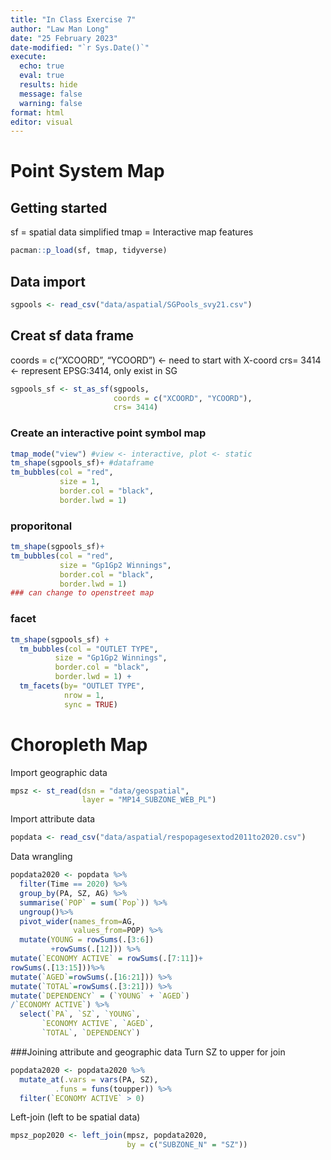 ```yaml
---
title: "In Class Exercise 7"
author: "Law Man Long"
date: "25 February 2023"
date-modified: "`r Sys.Date()`"
execute: 
  echo: true
  eval: true
  results: hide
  message: false
  warning: false
format: html
editor: visual
---
```


# Point System Map

## Getting started
sf = spatial data simplified
tmap = Interactive map features

```r
pacman::p_load(sf, tmap, tidyverse)
```

## Data import

```r
sgpools <- read_csv("data/aspatial/SGPools_svy21.csv")
```

## Creat sf data frame

coords = c("XCOORD", "YCOORD") <- need to start with X-coord
crs= 3414 <- represent EPSG:3414, only exist in SG
```r
sgpools_sf <- st_as_sf(sgpools, 
                       coords = c("XCOORD", "YCOORD"),
                       crs= 3414)
```


### Create an interactive point symbol map

```r
tmap_mode("view") #view <- interactive, plot <- static
tm_shape(sgpools_sf)+ #dataframe
tm_bubbles(col = "red",
           size = 1,
           border.col = "black",
           border.lwd = 1)
```
### proporitonal

```r
tm_shape(sgpools_sf)+
tm_bubbles(col = "red",
           size = "Gp1Gp2 Winnings",
           border.col = "black",
           border.lwd = 1)
### can change to openstreet map
```

### facet

```r
tm_shape(sgpools_sf) +
  tm_bubbles(col = "OUTLET TYPE", 
          size = "Gp1Gp2 Winnings",
          border.col = "black",
          border.lwd = 1) +
  tm_facets(by= "OUTLET TYPE",
            nrow = 1,
            sync = TRUE)
```

# Choropleth Map

Import geographic data
```r
mpsz <- st_read(dsn = "data/geospatial", 
                layer = "MP14_SUBZONE_WEB_PL")
```

Import attribute data
```r
popdata <- read_csv("data/aspatial/respopagesextod2011to2020.csv")
```

Data wrangling
```r
popdata2020 <- popdata %>%
  filter(Time == 2020) %>%
  group_by(PA, SZ, AG) %>%
  summarise(`POP` = sum(`Pop`)) %>%
  ungroup()%>%
  pivot_wider(names_from=AG, 
              values_from=POP) %>%
  mutate(YOUNG = rowSums(.[3:6])
         +rowSums(.[12])) %>%
mutate(`ECONOMY ACTIVE` = rowSums(.[7:11])+
rowSums(.[13:15]))%>%
mutate(`AGED`=rowSums(.[16:21])) %>%
mutate(`TOTAL`=rowSums(.[3:21])) %>%  
mutate(`DEPENDENCY` = (`YOUNG` + `AGED`)
/`ECONOMY ACTIVE`) %>%
  select(`PA`, `SZ`, `YOUNG`, 
       `ECONOMY ACTIVE`, `AGED`, 
       `TOTAL`, `DEPENDENCY`)
```
###Joining attribute and geographic data
Turn SZ to upper for join

```r
popdata2020 <- popdata2020 %>%
  mutate_at(.vars = vars(PA, SZ), 
          .funs = funs(toupper)) %>%
  filter(`ECONOMY ACTIVE` > 0)
```
Left-join (left to be spatial data)
```r
mpsz_pop2020 <- left_join(mpsz, popdata2020,
                          by = c("SUBZONE_N" = "SZ"))
```

